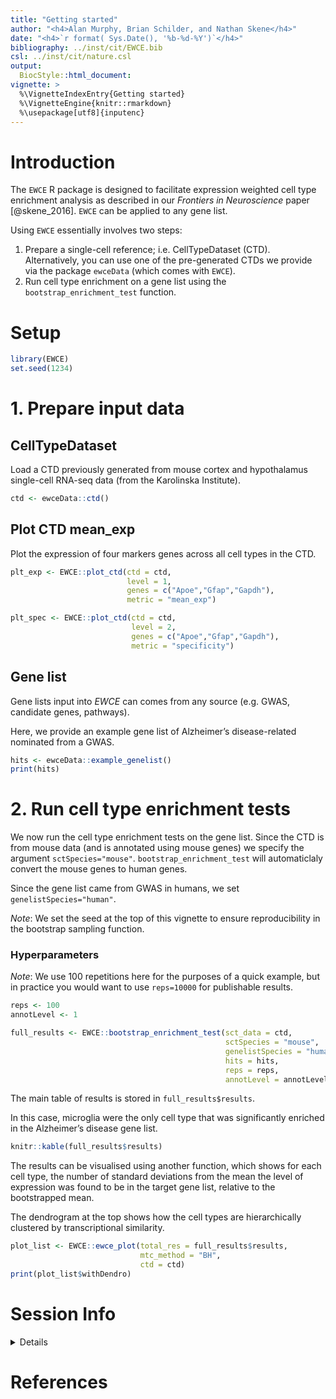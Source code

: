 ```yaml
---
title: "Getting started"
author: "<h4>Alan Murphy, Brian Schilder, and Nathan Skene</h4>"
date: "<h4>`r format( Sys.Date(), '%b-%d-%Y')`</h4>"
bibliography: ../inst/cit/EWCE.bib
csl: ../inst/cit/nature.csl
output:
  BiocStyle::html_document:
vignette: >
  %\VignetteIndexEntry{Getting started}
  %\VignetteEngine{knitr::rmarkdown}
  %\usepackage[utf8]{inputenc}
---
```


# Introduction

The `EWCE` R package is designed to facilitate expression weighted cell type
enrichment analysis as described in our *Frontiers in Neuroscience* 
paper [@skene_2016]. `EWCE` can be applied to any gene list. 
 
Using `EWCE` essentially involves two steps:

1. Prepare a single-cell reference; i.e. CellTypeDataset (CTD). Alternatively, 
you can use one of the pre-generated CTDs we provide via the package `ewceData`
(which comes with `EWCE`).  
2. Run cell type enrichment on a gene list using the `bootstrap_enrichment_test` function. 

# Setup

```r
library(EWCE) 
set.seed(1234)
```

# 1. Prepare input data

## CellTypeDataset

Load a CTD previously generated from mouse cortex and hypothalamus single-cell RNA-seq data (from the Karolinska Institute). 

```r
ctd <- ewceData::ctd()
```

## Plot CTD mean_exp

Plot the expression of four markers genes across all cell types in the CTD.

```r
plt_exp <- EWCE::plot_ctd(ctd = ctd,
                          level = 1,
                          genes = c("Apoe","Gfap","Gapdh"),
                          metric = "mean_exp")
```
```r
plt_spec <- EWCE::plot_ctd(ctd = ctd,
                           level = 2,
                           genes = c("Apoe","Gfap","Gapdh"),
                           metric = "specificity")
```


## Gene list

Gene lists input into *EWCE*  can comes from any source (e.g. GWAS, candidate genes, pathways). 

Here, we provide an example gene list of Alzheimer's disease-related nominated from a GWAS.

```r
hits <- ewceData::example_genelist()
print(hits)
```

 
# 2. Run cell type enrichment tests

We now run the cell type enrichment tests on the gene list. Since the CTD is from mouse data (and is annotated using mouse genes) we specify the argument `sctSpecies="mouse"`. `bootstrap_enrichment_test` will automaticlaly convert the mouse genes to human genes.

Since the gene list came from GWAS in humans, we set `genelistSpecies="human"`.

*Note*: We set the seed at the top of this vignette to
ensure reproducibility in the bootstrap sampling function.

### Hyperparameters

*Note*: We use 100 repetitions here for the purposes of a quick example, but in practice you would want to use `reps=10000` for publishable results.

```r
reps <- 100
annotLevel <- 1
```

```r
full_results <- EWCE::bootstrap_enrichment_test(sct_data = ctd,
                                                sctSpecies = "mouse",
                                                genelistSpecies = "human",
                                                hits = hits, 
                                                reps = reps,
                                                annotLevel = annotLevel)
```

 

The main table of results is stored in `full_results$results`.

In this case, microglia were the only cell type that was significantly enriched in the Alzheimer's disease gene list.

```r
knitr::kable(full_results$results)
```

The results can be visualised using another function, which shows for each cell type, the number of standard deviations from the mean the level of expression was found to be in the target gene list, relative to the bootstrapped mean.

The dendrogram at the top shows how the cell types are hierarchically clustered by transcriptional similarity.
 
```r
plot_list <- EWCE::ewce_plot(total_res = full_results$results,
                             mtc_method = "BH",
                             ctd = ctd)
print(plot_list$withDendro)
```
     
# Session Info

<details>

```r
utils::sessionInfo()
```

</details>


# References

